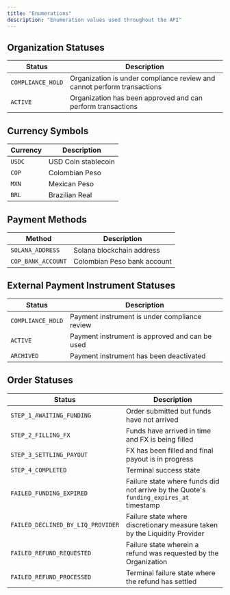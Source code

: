 ```yaml
---
title: "Enumerations"
description: "Enumeration values used throughout the API"
---
```


## Organization Statuses

| Status            | Description                                                             |
| ----------------- | ----------------------------------------------------------------------- |
| `COMPLIANCE_HOLD` | Organization is under compliance review and cannot perform transactions |
| `ACTIVE`          | Organization has been approved and can perform transactions             |

## Currency Symbols

| Currency | Description         |
| -------- | ------------------- |
| `USDC`   | USD Coin stablecoin |
| `COP`    | Colombian Peso      |
| `MXN`    | Mexican Peso        |
| `BRL`    | Brazilian Real      |

## Payment Methods

| Method             | Description                 |
| ------------------ | --------------------------- |
| `SOLANA_ADDRESS`   | Solana blockchain address   |
| `COP_BANK_ACCOUNT` | Colombian Peso bank account |

## External Payment Instrument Statuses

| Status            | Description                                    |
| ----------------- | ---------------------------------------------- |
| `COMPLIANCE_HOLD` | Payment instrument is under compliance review  |
| `ACTIVE`          | Payment instrument is approved and can be used |
| `ARCHIVED`        | Payment instrument has been deactivated        |

## Order Statuses

| Status                            | Description                                                                            |
| --------------------------------- | -------------------------------------------------------------------------------------- |
| `STEP_1_AWAITING_FUNDING`         | Order submitted but funds have not arrived                                             |
| `STEP_2_FILLING_FX`               | Funds have arrived in time and FX is being filled                                      |
| `STEP_3_SETTLING_PAYOUT`          | FX has been filled and final payout is in progress                                     |
| `STEP_4_COMPLETED`                | Terminal success state                                                                 |
| `FAILED_FUNDING_EXPIRED`          | Failure state where funds did not arrive by the Quote's `funding_expires_at` timestamp |
| `FAILED_DECLINED_BY_LIQ_PROVIDER` | Failure state where discretionary measure taken by the Liquidity Provider              |
| `FAILED_REFUND_REQUESTED`         | Failure state wherein a refund was requested by the Organization                       |
| `FAILED_REFUND_PROCESSED`         | Terminal failure state where the refund has settled                                    |
